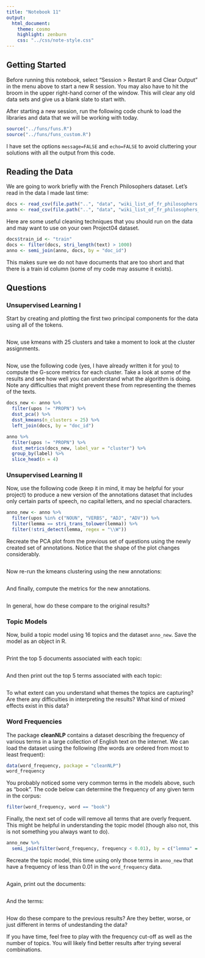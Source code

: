 ```yaml
---
title: "Notebook 11"
output:
  html_document:
    theme: cosmo
    highlight: zenburn
    css: "../css/note-style.css"
---
```


## Getting Started

Before running this notebook, select "Session > Restart R and Clear Output" in
the menu above to start a new R session. You may also have to hit the broom in
the upper right-hand corner of the window. This will clear any old data sets and
give us a blank slate to start with.

After starting a new session, run the following code chunk to load the
libraries and data that we will be working with today.

```r
source("../funs/funs.R")
source("../funs/funs_custom.R")
```

I have set the options `message=FALSE` and `echo=FALSE` to avoid cluttering
your solutions with all the output from this code.

## Reading the Data

We are going to work briefly with the French Philosophers dataset. Let's read
in the data I made last time:

```r
docs <- read_csv(file.path("..", "data", "wiki_list_of_fr_philosophers.csv"))
anno <- read_csv(file.path("..", "data", "wiki_list_of_fr_philosophers_anno.csv.gz"))
```

Here are some useful cleaning techniques that you should run on the data and
may want to use on your own Project04 dataset.

```r
docs$train_id <- "train"
docs <- filter(docs, stri_length(text) > 1000)
anno <- semi_join(anno, docs, by = "doc_id")
```

This makes sure we do not have documents that are too short and that there is
a train id column (some of my code may assume it exists).

## Questions

### Unsupervised Learning I

Start by creating and plotting the first two principal components for the data
using all of the tokens.

```r

```

Now, use kmeans with 25 clusters and take a moment to look at the cluster
assignments.

```r

```

Now, use the following code (yes, I have already written it for you) to compute
the G-score metrics for each cluster. Take a look at some of the results and
see how well you can understand what the algorithm is doing. Note any
difficulties that might prevent these from representing the themes of the
texts.

```r
docs_new <- anno %>%
  filter(upos != "PROPN") %>%
  dsst_pca() %>%
  dsst_kmeans(n_clusters = 25) %>%
  left_join(docs, by = "doc_id")

anno %>%
  filter(upos != "PROPN") %>%
  dsst_metrics(docs_new, label_var = "cluster") %>%
  group_by(label) %>%
  slice_head(n = 4)
```

### Unsupervised Learning II

Now, use the following code (keep it in mind, it may be helpful for your
project) to produce a new version of the annotations dataset that includes only
certain parts of speech, no capital letters, and no special characters.

```r
anno_new <- anno %>%
  filter(upos %in% c("NOUN", "VERBS", "ADJ", "ADV")) %>%
  filter(lemma == stri_trans_tolower(lemma)) %>%
  filter(!stri_detect(lemma, regex = "\\W"))
```

Recreate the PCA plot from the previous set of questions using the newly created
set of annotations. Notice that the shape of the plot changes considerably.

```r

```

Now re-run the kmeans clustering using the new annotations:

```r

```

And finally, compute the metrics for the new annotations.

```r

```

In general, how do these compare to the original results?

### Topic Models

Now, build a topic model using 16 topics and the dataset `anno_new`. Save the
model as an object in R.

```r

```

Print the top 5 documents associated with each topic:

```r

```

And then print out the top 5 terms associated with each topic:

```r

```

To what extent can you understand what themes the topics are capturing? Are
there any difficulties in interpreting the results? What kind of mixed effects
exist in this data?

### Word Frequencies

The package **cleanNLP** contains a dataset describing the frequency of
various terms in a large collection of English text on the internet. We can
load the dataset using the following (the words are ordered from most to
least frequent):

```r
data(word_frequency, package = "cleanNLP")
word_frequency
```

You probably noticed some very common terms in the models above, such as "book".
The code below can determine the frequency of any given term in the corpus:

```r
filter(word_frequency, word == "book")
```

Finally, the next set of code will remove all terms that are overly frequent.
This might be helpful in understanding the topic model (though also not, this
is not something you always want to do).

```r
anno_new %>%
  semi_join(filter(word_frequency, frequency < 0.01), by = c("lemma" = "word"))
```

Recreate the topic model, this time using only those terms in `anno_new` that
have a frequency of less than 0.01 in the `word_frequency` data.

```r

```

Again, print out the documents:

```r

```

And the terms:

```r

```

How do these compare to the previous results? Are they better, worse, or just
different in terms of undestanding the data?

If you have time, feel free to play with the frequency cut-off as well as the
number of topics. You will likely find better results after trying several
combinations.
